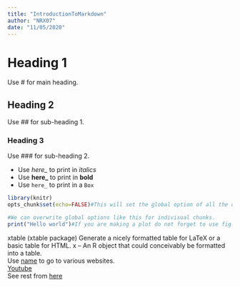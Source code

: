---
title: "IntroductionToMarkdown"
author: "NRX07"
date: "11/05/2020"
---

# Heading 1

Use # for main heading.

## Heading 2

Use ## for sub-heading 1.

### Heading 3

Use ### for sub-heading 2.

- Use *here_* to print in *italics*  
- Use **here_** to print in **bold**  
- Use `here_` to print in a `Box`  

```{r setval , echo=TRUE}
library(knitr)
opts_chunk$set(echo=FALSE)#This will set the global option of all the chunks.
```

```{r printing , echo=TRUE}
#We can overwrite global options like this for indivisual chunks.
print("Hello world")#If you are making a plot do not forget to use fig.height and fig.width to set the border size of the plot.  We can set the echo=FALSE id we dont want the code. We can set the results="hide" then we can use the variable `{varnames_}` in normal lines too. Rmd gets converted to md and then it gets converted in html for us to see. we can set the results='asis' to get the output as it is on the html page. For this we can use xtable which a handly function. If the code inside the chunk requires a lot of computational power then we cans et cache=TRUE but we can not set it globally, if the code changes the cache ie, th e output will update too hence we have to see that one code chunk is not dependant on another.
```
xtable (xtable package) Generate a nicely formatted table for LaTeX or a basic table for HTML. x – An R object that could conceivably be formatted into a table.  
Use [name](link) to go to various websites.  
[Youtube](https://www.youtube.com/)  
See rest from [here](https://rstudio.com/wp-content/uploads/2016/03/rmarkdown-cheatsheet-2.0.pdf)  


